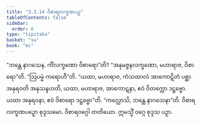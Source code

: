 ```yaml
---
title: "3.3.14 ဝိစာရလက္ခဏပဉှ"
tableOfContents: false
sidebar:
  order: 6
type: "tipitaka"
basket: "su"
book: "mi"
---
```



<DynamicBreadcrumb />

<Division number="62" book="mi">

<Paragraph number="309" book="mi">
“ဘန္တေ နာဂသေန, ကိံလက္ခဏော ဝိစာရော”တိ? “အနုမဇ္ဇနလက္ခဏော, မဟာရာဇ, ဝိစာရော”တိ.
</Paragraph>

<Paragraph number="310" book="mi">
“ဩပမ္မံ ကရောဟီ”တိ. “ယထာ, မဟာရာဇ, ကံသထာလံ အာကောဋိတံ ပစ္ဆာ အနုရဝတိ အနုသန္ဒဟတိ, ယထာ, မဟာရာဇ, အာကောဋနာ, ဧဝံ ဝိတက္ကော ဒဋ္ဌဗ္ဗော. ယထာ အနုရဝနာ, ဧဝံ ဝိစာရော ဒဋ္ဌဗ္ဗော”တိ.
</Paragraph>

<Paragraph number="311" book="mi">
“ကလ္လောသိ, ဘန္တေ နာဂသေနာ”တိ.

</Paragraph>
</Division>

<Paragraph number="312" type="center" book="mi">
ဝိစာရလက္ခဏပဉှော စုဒ္ဒသမော.



</Paragraph>

<Paragraph number="313" type="center" book="mi">
ဝိစာရဝဂ္ဂေါ တတိယော.



</Paragraph>

<Paragraph number="314" type="center" book="mi">
ဣမသ္မိံ ဝဂ္ဂေ စုဒ္ဒသ ပဉှာ.
</Paragraph>